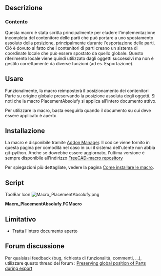 <languages/>

{{Macro/it
|Name=PlacementAbsolufy
|Name/it=PlacementAbsolufy
|Icon=Macro_PlacementAbsolufy.png
|Description=Questa macro ripristina la posizione di tutti i contenitori di parti per documentare l'origine mantenendo le posizioni assolute dell'oggetto.<br/>Questa macro è stata scritta principalmente per eludere l'implementazione incompleta del contenitore di parti che può portare a uno spostamento di posizione assoluto, principalmente durante l'esportazione di parti. Ciò è dovuto al fatto che i contenitori di parti creano un sistema di coordinate locale che può essere spostato da quello globale. Questo riferimento locale viene quindi utilizzato dagli oggetti successivi ma non è gestito correttamente da diverse funzioni (ad es. Esportazione).
|Author=OpenBrain
|Date=2019-06-10
|Version=0.2
|FCVersion= 0.17+
|SeeAlso=[[Macro_StraightenObject/it|Macro StraightenObject]] [[Image:Macro_StraightenObject.png|24px]]
|Download=[https://www.freecadweb.org/wiki/images/9/92/Macro_PlacementAbsolufy.png ToolBar Icon]
}}

==Descrizione==

===Contento===

Questa macro è stata scritta principalmente per eludere l'implementazione incompleta del contenitore delle parti che può portare a uno spostamento assoluto della posizione, principalmente durante l'esportazione delle parti. Ciò è dovuto al fatto che i contenitori di parti creano un sistema di coordinate locale che può essere spostato da quello globale. Questo riferimento locale viene quindi utilizzato dagli oggetti successivi ma non è gestito correttamente da diverse funzioni (ad es. Esportazione).

==Usare==

Funzionalmente, la macro reimposterà il posizionamento dei contenitori Parte su origine globale preservando la posizione assoluta degli oggetti.
Si noti che la macro PlacementAbsolufy si applica all'intero documento attivo.

Per utilizzare la macro, basta eseguirla quando il documento su cui deve essere applicato è aperto.

==Installazione==

La macro è disponibile tramite [[Std AddonMgr/fr|Addon Manager]].
Il codice viene fornito in questa pagina per comodità nel caso in cui il sistema dell'utente non abbia git-python. Anche se dovrebbe essere aggiornato, l'ultima versione è sempre disponibile all'indirizzo [https://github.com/FreeCAD/FreeCAD-macros/blob/master/Utility/PlacementAbsolufy.FCMacro FreeCAD-macro repository]

Per spiegazioni più dettagliate, vedere la pagina [[How to install macros/it|Come installare le macro]].

==Script==

ToolBar Icon [[Image:Macro_PlacementAbsolufy.png]]

'''Macro_PlacementAbsolufy.FCMacro'''

{{MacroCode|code=
#!/usr/bin/python
#####################################
# Copyright (c) openBrain 2019
# Licensed under LGPL v2
#
# This macro will reset position of all part containers to document origin while keeping the absolute object positions
#
# Version history :
# *0.2 : some typo improvement + commenting for official PR
# *0.1 : alpha release, almost no test performed
#
#####################################

__Name__ = 'PlacementAbsolufy'
__Comment__ = 'Reset part containers to global origin while keeping object positions'
__Author__ = 'openBrain'
__Version__ = '0.2'
__Date__ = '2019-06-10'
__License__ = 'LGPL v2'
__Web__ = 'https://www.freecadweb.org/wiki/Macro_PlacementAbsolufy'
__Wiki__ = 'https://www.freecadweb.org/wiki/Macro_PlacementAbsolufy'
__Icon__ = ''
__Help__ = 'Run the macro with model active in the GUI'
__Status__ = 'Alpha'
__Requires__ = 'FreeCAD >= 0.17'
__Communication__ = 'https://forum.freecadweb.org/viewtopic.php?f=3&t=36869'
__Files__ = ''

currState = {} #initialize a dictionary to store current object placements

for obj in App.ActiveDocument.Objects: #going through active document objects
    if "Placement" in obj.PropertiesList: #if object has a Placement property
        currState[obj] = obj.getGlobalPlacement() #store the object pointer with its global placement

App.ActiveDocument.openTransaction("Absolufy") #open a transaction for undo management

for obj, plac in currState.items(): #going through all moveable objects
    if obj.isDerivedFrom("App::Part"): #if object is a part container
        obj.Placement = App.Placement(App.Vector(0,0,0),App.Rotation(0,0,0)) #reset its placement to global document origin
    elif obj.TypeId[:5] == "App::": #if object is another App type (typically an origin axis or plane)
        None #do nothing
    else: #for all other objects
        obj.Placement = plac #replace them at their global (absolute) placement

App.ActiveDocument.commitTransaction() #commit transaction
}}

==Limitativo==

* Tratta l'intero documento aperto

==Forum discussione==

Per qualsiasi feedback (bug, richiesta di funzionalità, commenti, ...), utilizzare questo thread del forum : [https://forum.freecadweb.org/viewtopic.php?f=3&t=36869 Preserving global position of Parts during export]